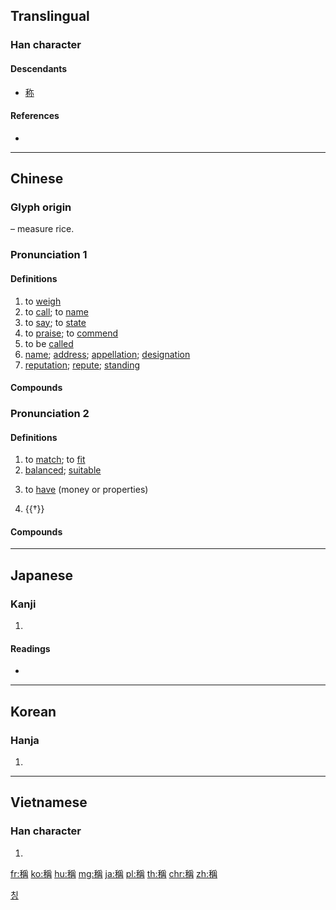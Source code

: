 {{character info/new}}
{{also|称}}
==Translingual==

===Han character===
{{Han char|rn=115|rad=禾|as=09|sn=14|four=22957|canj=HDBGB|ids=⿰禾爯}}

====Descendants====
* [[称]]

====References====
* {{Han ref|kx=0856.240|dkj=25180|dj=1282.060|hdz=42619.020|uh=7A31|ud=31281|bh=BAD9|bd=47833}}

----

==Chinese==
{{zh-forms|s=称}}

===Glyph origin===
{{Han etym}}
{{Han compound|禾|t1=rice|爯|ls=psc|c1=s|c2=p}} – measure rice.

===Pronunciation 1===
{{zh-pron
|m=chēng
|c=cing1
|h=pfs=chhṳ̂n
|md=
|mn=chheng
|w=1tshen
|mc=1
|oc=1,1
|cat=v,n
}}

====Definitions====
{{zh-hanzi}}

# to [[weigh]]
# to [[call]]; to [[name]]
# to [[say]]; to [[state]]
# to [[praise]]; to [[commend]]
# to be [[call]]ed
# [[name]]; [[address]]; [[appellation]]; [[designation]]
# [[reputation]]; [[repute]]; [[standing]]

====Compounds====
{{zh-der|假稱|北面稱臣|堅稱|侔色揣稱|妄稱|個個稱羨|交口稱贊|名稱|俗稱|供稱|俯首稱臣|宣稱|別稱|口稱|並稱|官稱兒|全稱|堪稱|嘖嘖稱好|僭稱|公稱|交口稱譽|南面稱伯|尊稱|多言繁稱|四海稱臣|嘖嘖稱奇|南面稱王|冒稱|南面稱孤|指稱|擊節稱賞|稱臣|稱臣納貢|稱得起|稱病|稱王封后|稱是|稱疾|稱雄|稱誦|據稱|法稱|稱王稱帝|特稱|稱制|稱道|稱異|稱羨|拍手稱快|稱兵|拍案稱奇|稱詞|稱柴而爨|稱頌|稱賞|稱賀|稱讚|稱譽|稱許|稱號|稱薪量水|稱薪而爨|稱王稱霸|稱揚|稱慶|稱快|稱得上|稱引|稱帝|稱孤道寡|稱奇道異|稱呼|稱名念佛|稱功頌德|稱亂|推稱|稱霸|提稱語|稱觴|戲稱|稱謝|改稱|稱述|稱謂|稱說|暱稱|敬稱|稱謂錄|稱兄道弟|稱賢薦能|稱奇道妙|稱美|眾口稱善|汎稱|指稱詞|稱貸|稱奇道絕|稱便|簡稱|複稱|諱過稱善|見稱|第三人稱|美稱|逞強稱能|聲稱籍甚|謔稱|統稱|額手稱慶|通稱|著稱|道寡稱孤|訛稱|謙稱|號稱|縮屋稱貞|納貢稱臣|職稱|點頭稱善|聲稱|總稱|辯稱|縮稱|親屬稱謂|誑稱|第一人稱|詐稱|額手稱頌|自稱|舊稱|舉觴稱慶}}

===Pronunciation 2===
{{zh-pron
|m=稱
|m_note=chèng - standard in Taiwan; in Mainland, only in the obsolete sense “steelyard”
|c=cing3,can3
|h=pfs=
|md=
|mn=
|w=2tsen
|mc=2
|oc=2,2
|cat=v,n
}}

====Definitions====
{{zh-hanzi}}

# to [[match]]; to [[fit]]
# [[balanced]]; [[suitable]]
# {{lb|zh|Mandarin|colloquial}} to [[have]] (money or properties)
# {{†}} {{zh-alt-form|秤|[[steelyard]]}}

====Compounds====
{{zh-der|fold=1|對稱|不稱|勻稱|四稱|廝稱|不稱職|報稱|名實相稱|不稱心|倍稱|不相稱|相稱|本末不稱|稱願|稱心|稱體裁衣|稱鎚落井|稱錢|稱意|稱情|稱心滿志|稱心如意|稱家有無|稱職|稱心滿意|稱心快意|稱身|銖兩悉稱|過稱|配稱|躧匾稱鉈|葉面對稱}}

----

==Japanese==

===Kanji===
{{ja-kanji|grade=|rs=禾09|style=ky|shin=称}}

# {{defn|lang=ja|sort=禾09}}

====Readings====
* {{ja-readings|goon=[[しょう]] (shō)|kanon=[[しょう]] (shō)|kun=[[はかる]] (hakaru), [[となえる]] (tonaeru), [[たたえる]] (tataeru)}}

----

==Korean==

===Hanja===
{{ko-hanja|hangeul=칭|eumhun=|rv=ching|mr=ch'ing|y=ching}}

# {{defn|lang=ko|sort=禾09}}

[[Category:Hanja readings|칭]]

----

==Vietnamese==

===Han character===
{{vi-hantu|[[xưng]], [[xứng]]|rs=禾09}}

# {{defn|lang=vi|sort=禾09}}

[[fr:稱]]
[[ko:稱]]
[[hu:稱]]
[[mg:稱]]
[[ja:稱]]
[[pl:稱]]
[[th:稱]]
[[chr:稱]]
[[zh:稱]]